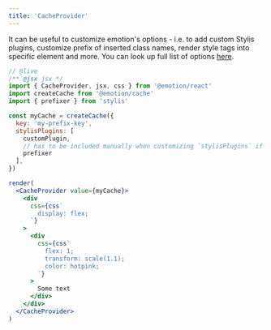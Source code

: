 ```yaml
---
title: 'CacheProvider'
---
```


It can be useful to customize emotion's options - i.e. to add custom Stylis plugins, customize prefix of inserted class names, render style tags into specific element and more. You can look up full list of options [here](/packages/@emotion/cache#options).

```jsx
// @live
/** @jsx jsx */
import { CacheProvider, jsx, css } from '@emotion/react'
import createCache from '@emotion/cache'
import { prefixer } from 'stylis'

const myCache = createCache({
  key: 'my-prefix-key',
  stylisPlugins: [
    customPlugin,
    // has to be included manually when customizing `stylisPlugins` if you want to have vendor prefixes added automatically
    prefixer
  ],
})

render(
  <CacheProvider value={myCache}>
    <div
      css={css`
        display: flex;
      `}
    >
      <div
        css={css`
          flex: 1;
          transform: scale(1.1);
          color: hotpink;
        `}
      >
        Some text
      </div>
    </div>
  </CacheProvider>
)
```
